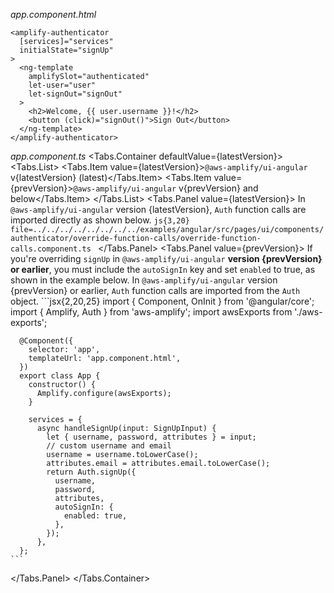 

_app.component.html_

```html{1}
<amplify-authenticator
  [services]="services"
  initialState="signUp"
>
  <ng-template
    amplifySlot="authenticated"
    let-user="user"
    let-signOut="signOut"
  >
    <h2>Welcome, {{ user.username }}!</h2>
    <button (click)="signOut()">Sign Out</button>
  </ng-template>
</amplify-authenticator>

```

_app.component.ts_
<Tabs.Container defaultValue={latestVersion}>
  <Tabs.List>
    <Tabs.Item value={latestVersion}>`@aws-amplify/ui-angular` v{latestVersion} (latest)</Tabs.Item>
    <Tabs.Item value={prevVersion}>`@aws-amplify/ui-angular` v{prevVersion} and below</Tabs.Item>
  </Tabs.List>
  <Tabs.Panel value={latestVersion}>
    In `@aws-amplify/ui-angular` version {latestVersion}, `Auth` function calls are imported directly as shown below. 
    ```js{3,20} file=../../../../../../../../examples/angular/src/pages/ui/components/authenticator/override-function-calls/override-function-calls.component.ts
    ```
  </Tabs.Panel>
  <Tabs.Panel value={prevVersion}>
    <Alert role="none" variation="warning" heading="Sign Up Auto Sign In">
    If you're overriding `signUp` in `@aws-amplify/ui-angular` **version {prevVersion} or earlier**, you must include the `autoSignIn` key and set `enabled` to true, as shown in the example below.
    </Alert>
    In `@aws-amplify/ui-angular` version {prevVersion} or earlier, `Auth` function calls are imported from the `Auth` object.
    ```jsx{2,20,25}
      import { Component, OnInit } from '@angular/core';
      import { Amplify, Auth } from 'aws-amplify';
      import awsExports from './aws-exports';

      @Component({
        selector: 'app',
        templateUrl: 'app.component.html',
      })
      export class App {
        constructor() {
          Amplify.configure(awsExports);
        }

        services = {
          async handleSignUp(input: SignUpInput) {
            let { username, password, attributes } = input;
            // custom username and email
            username = username.toLowerCase();
            attributes.email = attributes.email.toLowerCase();
            return Auth.signUp({
              username,
              password,
              attributes,
              autoSignIn: {
                enabled: true,
              },
            });
          },
      };
    ```
  </Tabs.Panel>
</Tabs.Container>

